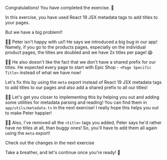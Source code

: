 Congratulations! You have completed the exercise. 🎉

In this exercise, you have used React 19 JSX metadata tags to add titles to your pages.

But we have a big problem!!

👨‍💼 Peter isn't happy with us!! He says we introduced a big bug in our app! Namely,
if you go to the products pages, especially on the individual product pages, the titles
are doubled and we have 2x titles per page! 😱

👨‍💼 He also doesn't like the fact that we don't have a shared prefix for our titles. He
expected every page to start with Epic Shop - `<Page Specific Title>` instead of what we
have now!

Let's fix this by using the `meta` export instead of React 19 JSX metadata tags to add titles
to our pages and also add a shared prefix to all our titles!

🧝‍♀️ Let's get you closer to implementing this by helping you out and adding some utilities
for metadata parsing and reading! You can find them in `app/utils/metadata.ts` in the
next exercise! I really hope this helps you out to make Peter happier!

🧝‍♀️ Also, I've removed all the `<title>` tags you added, Peter says he'd rather have no
titles at all, than buggy ones! So, you'll have to add them all again using the `meta`
export!

<NextDiffLink> Check out the changes in the next exercise </NextDiffLink>

Take a breather, and let's continue once you're ready! 🚀
